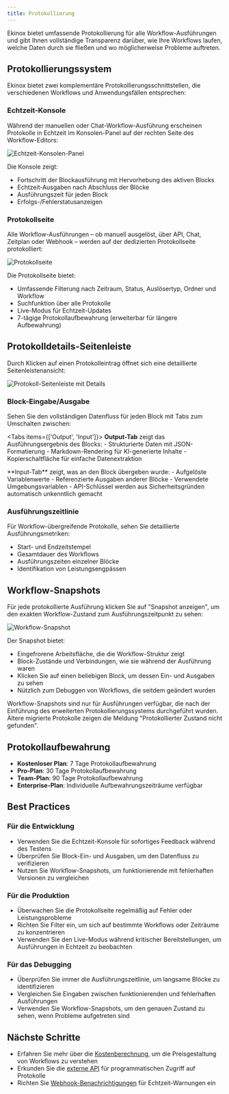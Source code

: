 ```yaml
---
title: Protokollierung
---
```



Ekinox bietet umfassende Protokollierung für alle Workflow-Ausführungen und gibt Ihnen vollständige Transparenz darüber, wie Ihre Workflows laufen, welche Daten durch sie fließen und wo möglicherweise Probleme auftreten.

## Protokollierungssystem

Ekinox bietet zwei komplementäre Protokollierungsschnittstellen, die verschiedenen Workflows und Anwendungsfällen entsprechen:

### Echtzeit-Konsole

Während der manuellen oder Chat-Workflow-Ausführung erscheinen Protokolle in Echtzeit im Konsolen-Panel auf der rechten Seite des Workflow-Editors:

<div className="flex justify-center">
  <Image
    src="/static/logs/console.png"
    alt="Echtzeit-Konsolen-Panel"
    width={400}
    height={300}
    className="my-6"
  />
</div>

Die Konsole zeigt:
- Fortschritt der Blockausführung mit Hervorhebung des aktiven Blocks
- Echtzeit-Ausgaben nach Abschluss der Blöcke
- Ausführungszeit für jeden Block
- Erfolgs-/Fehlerstatusanzeigen

### Protokollseite

Alle Workflow-Ausführungen – ob manuell ausgelöst, über API, Chat, Zeitplan oder Webhook – werden auf der dedizierten Protokollseite protokolliert:

<div className="flex justify-center">
  <Image
    src="/static/logs/logs.png"
    alt="Protokollseite"
    width={600}
    height={400}
    className="my-6"
  />
</div>

Die Protokollseite bietet:
- Umfassende Filterung nach Zeitraum, Status, Auslösertyp, Ordner und Workflow
- Suchfunktion über alle Protokolle
- Live-Modus für Echtzeit-Updates
- 7-tägige Protokollaufbewahrung (erweiterbar für längere Aufbewahrung)

## Protokolldetails-Seitenleiste

Durch Klicken auf einen Protokolleintrag öffnet sich eine detaillierte Seitenleistenansicht:

<div className="flex justify-center">
  <Image
    src="/static/logs/logs-sidebar.png"
    alt="Protokoll-Seitenleiste mit Details"
    width={600}
    height={400}
    className="my-6"
  />
</div>

### Block-Eingabe/Ausgabe

Sehen Sie den vollständigen Datenfluss für jeden Block mit Tabs zum Umschalten zwischen:

<Tabs items={['Output', 'Input']}>
  <Tab>
    **Output-Tab** zeigt das Ausführungsergebnis des Blocks:
    - Strukturierte Daten mit JSON-Formatierung
    - Markdown-Rendering für KI-generierte Inhalte
    - Kopierschaltfläche für einfache Datenextraktion
  </Tab>
  
  <Tab>
    **Input-Tab** zeigt, was an den Block übergeben wurde:
    - Aufgelöste Variablenwerte
    - Referenzierte Ausgaben anderer Blöcke
    - Verwendete Umgebungsvariablen
    - API-Schlüssel werden aus Sicherheitsgründen automatisch unkenntlich gemacht
  </Tab>
</Tabs>

### Ausführungszeitlinie

Für Workflow-übergreifende Protokolle, sehen Sie detaillierte Ausführungsmetriken:
- Start- und Endzeitstempel
- Gesamtdauer des Workflows
- Ausführungszeiten einzelner Blöcke
- Identifikation von Leistungsengpässen

## Workflow-Snapshots

Für jede protokollierte Ausführung klicken Sie auf "Snapshot anzeigen", um den exakten Workflow-Zustand zum Ausführungszeitpunkt zu sehen:

<div className="flex justify-center">
  <Image
    src="/static/logs/logs-frozen-canvas.png"
    alt="Workflow-Snapshot"
    width={600}
    height={400}
    className="my-6"
  />
</div>

Der Snapshot bietet:
- Eingefrorene Arbeitsfläche, die die Workflow-Struktur zeigt
- Block-Zustände und Verbindungen, wie sie während der Ausführung waren
- Klicken Sie auf einen beliebigen Block, um dessen Ein- und Ausgaben zu sehen
- Nützlich zum Debuggen von Workflows, die seitdem geändert wurden

<Callout type="info">
  Workflow-Snapshots sind nur für Ausführungen verfügbar, die nach der Einführung des erweiterten Protokollierungssystems durchgeführt wurden. Ältere migrierte Protokolle zeigen die Meldung "Protokollierter Zustand nicht gefunden".
</Callout>

## Protokollaufbewahrung

- **Kostenloser Plan**: 7 Tage Protokollaufbewahrung
- **Pro-Plan**: 30 Tage Protokollaufbewahrung
- **Team-Plan**: 90 Tage Protokollaufbewahrung
- **Enterprise-Plan**: Individuelle Aufbewahrungszeiträume verfügbar

## Best Practices

### Für die Entwicklung
- Verwenden Sie die Echtzeit-Konsole für sofortiges Feedback während des Testens
- Überprüfen Sie Block-Ein- und Ausgaben, um den Datenfluss zu verifizieren
- Nutzen Sie Workflow-Snapshots, um funktionierende mit fehlerhaften Versionen zu vergleichen

### Für die Produktion
- Überwachen Sie die Protokollseite regelmäßig auf Fehler oder Leistungsprobleme
- Richten Sie Filter ein, um sich auf bestimmte Workflows oder Zeiträume zu konzentrieren
- Verwenden Sie den Live-Modus während kritischer Bereitstellungen, um Ausführungen in Echtzeit zu beobachten

### Für das Debugging
- Überprüfen Sie immer die Ausführungszeitlinie, um langsame Blöcke zu identifizieren
- Vergleichen Sie Eingaben zwischen funktionierenden und fehlerhaften Ausführungen
- Verwenden Sie Workflow-Snapshots, um den genauen Zustand zu sehen, wenn Probleme aufgetreten sind

## Nächste Schritte

- Erfahren Sie mehr über die [Kostenberechnung](/execution/costs), um die Preisgestaltung von Workflows zu verstehen
- Erkunden Sie die [externe API](/execution/api) für programmatischen Zugriff auf Protokolle
- Richten Sie [Webhook-Benachrichtigungen](/execution/api#webhook-subscriptions) für Echtzeit-Warnungen ein
